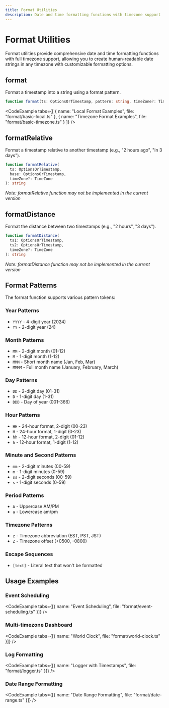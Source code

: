 ```yaml
---
title: Format Utilities
description: Date and time formatting functions with timezone support
---
```



# Format Utilities

Format utilities provide comprehensive date and time formatting functions with full timezone support, allowing you to create human-readable date strings in any timezone with customizable formatting options.

## format

Format a timestamp into a string using a format pattern.

```typescript
function format(ts: OptionsOrTimestamp, pattern: string, timeZone?: TimeZone): string
```

<CodeExample tabs={[
  { name: "Local Format Examples", file: "format/basic-local.ts" },
  { name: "Timezone Format Examples", file: "format/basic-timezone.ts" }
]} />

## formatRelative

Format a timestamp relative to another timestamp (e.g., "2 hours ago", "in 3 days").

```typescript
function formatRelative(
  ts: OptionsOrTimestamp,
  base: OptionsOrTimestamp,
  timeZone?: TimeZone
): string
```

_Note: formatRelative function may not be implemented in the current version_

## formatDistance

Format the distance between two timestamps (e.g., "2 hours", "3 days").

```typescript
function formatDistance(
  ts1: OptionsOrTimestamp,
  ts2: OptionsOrTimestamp,
  timeZone?: TimeZone
): string
```

_Note: formatDistance function may not be implemented in the current version_

## Format Patterns

The format function supports various pattern tokens:

### Year Patterns
- `YYYY` - 4-digit year (2024)
- `YY` - 2-digit year (24)

### Month Patterns
- `MM` - 2-digit month (01-12)
- `M` - 1-digit month (1-12)
- `MMM` - Short month name (Jan, Feb, Mar)
- `MMMM` - Full month name (January, February, March)

### Day Patterns
- `DD` - 2-digit day (01-31)
- `D` - 1-digit day (1-31)
- `DDD` - Day of year (001-366)

### Hour Patterns
- `HH` - 24-hour format, 2-digit (00-23)
- `H` - 24-hour format, 1-digit (0-23)
- `hh` - 12-hour format, 2-digit (01-12)
- `h` - 12-hour format, 1-digit (1-12)

### Minute and Second Patterns
- `mm` - 2-digit minutes (00-59)
- `m` - 1-digit minutes (0-59)
- `ss` - 2-digit seconds (00-59)
- `s` - 1-digit seconds (0-59)

### Period Patterns
- `A` - Uppercase AM/PM
- `a` - Lowercase am/pm

### Timezone Patterns
- `z` - Timezone abbreviation (EST, PST, JST)
- `Z` - Timezone offset (+0500, -0800)

### Escape Sequences
- `[text]` - Literal text that won't be formatted

## Usage Examples

### Event Scheduling

<CodeExample tabs={[{ name: "Event Scheduling", file: "format/event-scheduling.ts" }]} />

### Multi-timezone Dashboard

<CodeExample tabs={[{ name: "World Clock", file: "format/world-clock.ts" }]} />

### Log Formatting

<CodeExample tabs={[{ name: "Logger with Timestamps", file: "format/logger.ts" }]} />

### Date Range Formatting

<CodeExample tabs={[{ name: "Date Range Formatting", file: "format/date-range.ts" }]} /> 